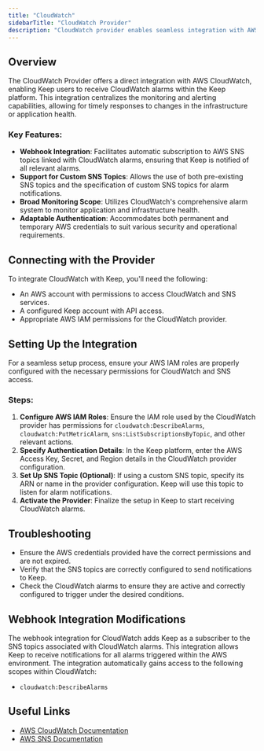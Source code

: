 ```yaml
---
title: "CloudWatch"
sidebarTitle: "CloudWatch Provider"
description: "CloudWatch provider enables seamless integration with AWS CloudWatch for alerting and monitoring, directly pushing alarms into Keep."
---
```


## Overview

The CloudWatch Provider offers a direct integration with AWS CloudWatch, enabling Keep users to receive CloudWatch alarms within the Keep platform. This integration centralizes the monitoring and alerting capabilities, allowing for timely responses to changes in the infrastructure or application health.

### Key Features:

- **Webhook Integration**: Facilitates automatic subscription to AWS SNS topics linked with CloudWatch alarms, ensuring that Keep is notified of all relevant alarms.
- **Support for Custom SNS Topics**: Allows the use of both pre-existing SNS topics and the specification of custom SNS topics for alarm notifications.
- **Broad Monitoring Scope**: Utilizes CloudWatch's comprehensive alarm system to monitor application and infrastructure health.
- **Adaptable Authentication**: Accommodates both permanent and temporary AWS credentials to suit various security and operational requirements.

## Connecting with the Provider

To integrate CloudWatch with Keep, you'll need the following:

- An AWS account with permissions to access CloudWatch and SNS services.
- A configured Keep account with API access.
- Appropriate AWS IAM permissions for the CloudWatch provider.

## Setting Up the Integration

<Tip>For a seamless setup process, ensure your AWS IAM roles are properly configured with the necessary permissions for CloudWatch and SNS access.</Tip>

<AutoGeneratedSnippet />

### Steps:

1. **Configure AWS IAM Roles**: Ensure the IAM role used by the CloudWatch provider has permissions for `cloudwatch:DescribeAlarms`, `cloudwatch:PutMetricAlarm`, `sns:ListSubscriptionsByTopic`, and other relevant actions.
2. **Specify Authentication Details**: In the Keep platform, enter the AWS Access Key, Secret, and Region details in the CloudWatch provider configuration.
3. **Set Up SNS Topic (Optional)**: If using a custom SNS topic, specify its ARN or name in the provider configuration. Keep will use this topic to listen for alarm notifications.
4. **Activate the Provider**: Finalize the setup in Keep to start receiving CloudWatch alarms.

## Troubleshooting

- Ensure the AWS credentials provided have the correct permissions and are not expired.
- Verify that the SNS topics are correctly configured to send notifications to Keep.
- Check the CloudWatch alarms to ensure they are active and correctly configured to trigger under the desired conditions.

## Webhook Integration Modifications

The webhook integration for CloudWatch adds Keep as a subscriber to the SNS topics associated with CloudWatch alarms. This integration allows Keep to receive notifications for all alarms triggered within the AWS environment.
The integration automatically gains access to the following scopes within CloudWatch:
- `cloudwatch:DescribeAlarms`

## Useful Links

- [AWS CloudWatch Documentation](https://docs.aws.amazon.com/AmazonCloudWatch/latest/monitoring/WhatIsCloudWatch.html)
- [AWS SNS Documentation](https://docs.aws.amazon.com/sns/latest/dg/welcome.html)

